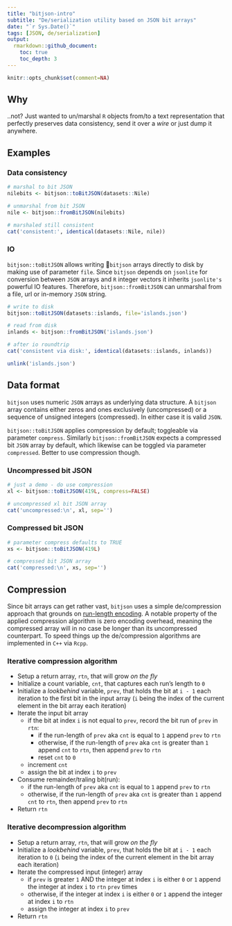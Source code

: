 ```yaml
---
title: "bitjson-intro"
subtitle: "De/serialization utility based on JSON bit arrays"
date: "`r Sys.Date()`"
tags: [JSON, de/serialization]
output: 
  rmarkdown::github_document:
    toc: true
    toc_depth: 3
---
```


```r
knitr::opts_chunk$set(comment=NA)
```

## Why

..not? Just wanted to un/marshal `R` objects from/to a text representation that perfectly preserves data consistency, send it over a *wire* or just dump it anywhere. 

## Examples

### Data consistency

```r
# marshal to bit JSON
nilebits <- bitjson::toBitJSON(datasets::Nile)

# unmarshal from bit JSON
nile <- bitjson::fromBitJSON(nilebits)

# marshaled still consistent
cat('consistent:', identical(datasets::Nile, nile))
```

### IO

`bitjson::toBitJSON` allows writing `bitjson` arrays directly to disk by making use of parameter `file`. Since `bitjson` depends on `jsonlite` for conversion between `JSON` arrays and `R` integer vectors it inherits `jsonlite's` powerful IO features. Therefore, `bitjson::fromBitJSON` can unmarshal from a file, url or in-memory `JSON` string.

```r
# write to disk
bitjson::toBitJSON(datasets::islands, file='islands.json')

# read from disk
inlands <- bitjson::fromBitJSON('islands.json')

# after io roundtrip
cat('consistent via disk:', identical(datasets::islands, inlands))
```

```r
unlink('islands.json')
```

## Data format

`bitjson` uses numeric `JSON` arrays as underlying data structure. A `bitjson` array contains either zeros and ones exclusively (uncompressed) or a sequence of unsigned integers (compressed). In either case it is valid `JSON`.

`bitjson::toBitJSON` applies compression by default; toggleable via parameter `compress`. Similarly `bitjson::fromBitJSON` expects a compressed bit `JSON` array by default, which likewise can be toggled via parameter `compressed`. Better to use compression though.

### Uncompressed bit JSON

```r
# just a demo - do use compression 
xl <- bitjson::toBitJSON(419L, compress=FALSE)

# uncompressed xl bit JSON array
cat('uncompressed:\n', xl, sep='')
```

### Compressed bit JSON

```r
# parameter compress defaults to TRUE
xs <- bitjson::toBitJSON(419L)

# compressed bit JSON array
cat('compressed:\n', xs, sep='')
```

## Compression

Since bit arrays can get rather vast, `bitjson` uses a simple de/compression approach that grounds on [run-length encoding](https://en.wikipedia.org/wiki/Run-length_encoding). A notable property of the applied compression algorithm is zero encoding overhead, meaning the compressed array will in no case be longer than its uncompressed counterpart. To speed things up the de/compression algorithms are implemented in `C++` via `Rcpp`.

### Iterative compression algorithm

* Setup a return array, `rtn`, that will grow *on the fly*
* Initialize a count variable, `cnt`, that captures each run's length to `0`
* Initialize a *lookbehind* variable, `prev`, that holds the bit at `i - 1` each iteration to the first bit in the input array (`i` being the index of the current element in the bit array each iteration)
* Iterate the input bit array
    * if the bit at index `i` is not equal to `prev`, record the bit run of `prev` in `rtn`:
        * if the run-length of `prev` aka `cnt` is equal to `1` append `prev` to `rtn`
        * otherwise, if the run-length of `prev` aka `cnt` is greater than `1` append `cnt` to `rtn`, then append `prev` to `rtn`
        * reset `cnt` to `0`
    * increment `cnt`
    * assign the bit at index `i` to `prev`
* Consume remainder/traling bit(run):
    * if the run-length of `prev` aka `cnt` is equal to `1` append `prev` to `rtn`
    * otherwise, if the run-length of `prev` aka `cnt` is greater than `1` append `cnt` to `rtn`, then append `prev` to `rtn`
* Return `rtn`

### Iterative decompression algorithm

* Setup a return array, `rtn`, that will grow *on the fly*
* Initialize a *lookbehind* variable, `prev`, that holds the bit at `i - 1` each iteration to `0` (`i` being the index of the current element in the bit array each iteration)
* Iterate the compressed input (integer) array
    * if `prev` is greater `1` AND the integer at index `i` is either `0` or `1` append the integer at index `i` to `rtn` `prev` times
    * otherwise, if the integer at index `i` is either `0` or `1` append the integer at index `i` to `rtn`
    * assign the integer at index `i` to `prev`
* Return `rtn`
